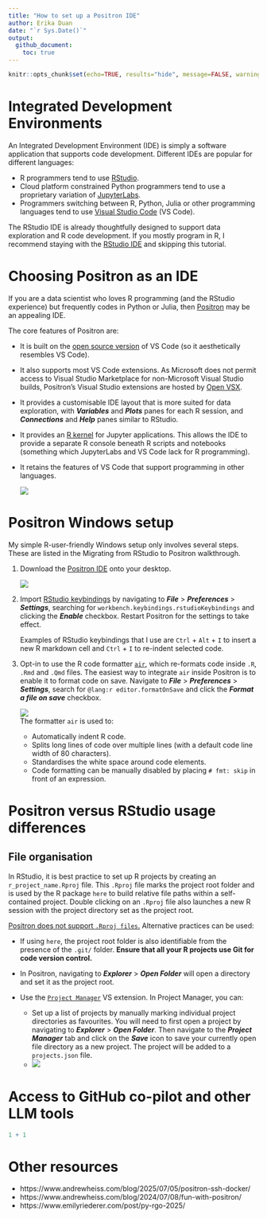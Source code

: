```yaml
---
title: "How to set up a Positron IDE"
author: Erika Duan
date: "`r Sys.Date()`"
output:
  github_document:
    toc: true
---
```


```r
knitr::opts_chunk$set(echo=TRUE, results="hide", message=FALSE, warning=FALSE)
```


# Integrated Development Environments  

An Integrated Development Environment (IDE) is simply a software application that supports code development. Different IDEs are popular for different languages:  

+ R programmers tend to use [RStudio](https://posit.co/download/rstudio-desktop/).    
+ Cloud platform constrained Python programmers tend to use a proprietary variation of [JupyterLabs](https://jupyter.org/).   
+ Programmers switching between R, Python, Julia or other programming languages tend to use [Visual Studio Code](https://code.visualstudio.com/) (VS Code).   

The RStudio IDE is already thoughtfully designed to support data exploration and R code development. If you mostly program in R, I recommend staying with the [RStudio IDE](https://posit.co/download/rstudio-desktop/) and skipping this tutorial.   


# Choosing Positron as an IDE    

If you are a data scientist who loves R programming (and the RStudio experience) but frequently codes in Python or Julia, then [Positron](https://positron.posit.co/start.html) may be an appealing IDE.   

The core features of Positron are:   

+ It is built on the [open source version](https://github.com/microsoft/vscode) of VS Code (so it aesthetically resembles VS Code).   
+ It also supports most VS Code extensions. As Microsoft does not permit access to Visual Studio Marketplace for non-Microsoft Visual Studio builds, Positron's Visual Studio extensions are hosted by [Open VSX](https://open-vsx.org/).   
+ It provides a customisable IDE layout that is more suited for data exploration, with ***Variables*** and ***Plots*** panes for each R session, and ***Connections*** and ***Help*** panes similar to RStudio.    
+ It provides an [R kernel](https://github.com/posit-dev/ark) for Jupyter applications. This allows the IDE to provide a separate R console beneath R scripts and notebooks (something which JupyterLabs and VS Code lack for R programming).  
+ It retains the features of VS Code that support programming in other languages.  

  ![](../../figures/s-positron_setup-4_panel_layout.png)    


# Positron Windows setup      

My simple R-user-friendly Windows setup only involves several steps. These are listed in the Migrating from RStudio to Positron walkthrough.   

1. Download the [Positron IDE](https://positron.posit.co/download.html) onto your desktop.    

   ![](../../figures/s-positron_setup-migration_walkthrough.png)

2. Import [RStudio keybindings](https://positron.posit.co/rstudio-keybindings.html) by navigating to ***File*** > ***Preferences*** > ***Settings***, searching for `workbench.keybindings.rstudioKeybindings` and clicking the ***Enable*** checkbox. Restart Positron for the settings to take effect.   

   Examples of RStudio keybindings that I use are `Ctrl` + `Alt` + `I` to insert a new R markdown cell and `Ctrl` + `I` to re-indent selected code.      
   
3. Opt-in to use the R code formatter [`air`](https://www.tidyverse.org/blog/2025/02/air/), which re-formats code inside `.R`, `.Rmd` and `.Qmd` files. The easiest way to integrate `air` inside Positron is to enable it to format code on save. Navigate to ***File*** > ***Preferences*** > ***Settings***, search for `@lang:r editor.formatOnSave` and click the ***Format a file on save*** checkbox.    

   ![](../../figures/s-positron_setup-air_demo.gif)  
   The formatter `air` is used to:   
   
   + Automatically indent R code.  
   + Splits long lines of code over multiple lines (with a default code line width of 80 characters).  
   + Standardises the white space around code elements.   
   + Code formatting can be manually disabled by placing `# fmt: skip` in front of an expression.  


# Positron versus RStudio usage differences    

## File organisation    

In RStudio, it is best practice to set up R projects by creating an `r_project_name.Rproj` file. This `.Rproj` file marks the project root folder and is used by the R package `here` to build relative file paths within a self-contained project. Double clicking on an `.Rproj` file also launches a new R session with the project directory set as the project root.     

[Positron does not support `.Rproj files`.](https://positron.posit.co/rstudio-rproj-file.html) Alternative practices can be used:  

+ If using `here`, the project root folder is also identifiable from the presence of the `.git/` folder. **Ensure that all your R projects use Git for code version control.**            
+ In Positron, navigating to ***Explorer*** > ***Open Folder*** will open a directory and set it as the project root.   

+ Use the [`Project Manager`](https://open-vsx.org/extension/alefragnani/project-manager) VS extension. In Project Manager, you can:   

  + Set up a list of projects by manually marking individual project directories as favourites. You will need to first open a project by navigating to ***Explorer*** > ***Open Folder***. Then navigate to the ***Project Manager*** tab and click on the ***Save*** icon to save your currently open file directory as a new project. The project will be added to a `projects.json` file.         
  + ![](../../figures/s-positron_setup-vs_project_manager.png)   
   
   
# Access to GitHub co-pilot and other LLM tools    

```r
1 + 1
```




# Other resources   

+ https://www.andrewheiss.com/blog/2025/07/05/positron-ssh-docker/   
+ https://www.andrewheiss.com/blog/2024/07/08/fun-with-positron/   
+ https://www.emilyriederer.com/post/py-rgo-2025/   